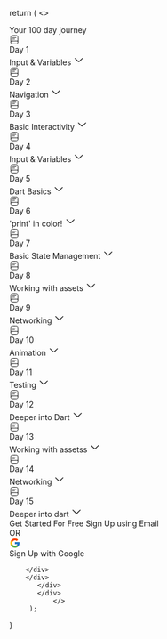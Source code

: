 
  return (
    <>
<div class="mt-5 grow flex flex-row justify-start items-start gap-[20px] p-[20px]">
  <div class= " grow-0 flex flex-col justify-start items-start gap-[20px] p-0">
   <span class="grow-0 font-[roboto] text-xl font-medium non-italic text-left text-[#00081a]">
    Your 100 day journey </span>
 <div class="self-stretch grow-0 flex flex-row justify-between items-center py-[16px] px-[24px] border-b border-solid border-[#eee] bg-[#fff]">
   
  <div class="grow-0 flex flex-row justify-start items-center gap-[20px] p-0">
<div class="w-[18px] h-[18px] mt-[3px] mr-5 mb-[3px] ml-0 object-contain"> 
<svg width="18" height="18" viewBox="0 0 18 18" fill="none" xmlns="http://www.w3.org/2000/svg">
<path d="M2.625 13.5V5.25C2.625 2.25 3.375 1.5 6.375 1.5H11.625C14.625 1.5 15.375 2.25 15.375 5.25V12.75C15.375 12.855 15.375 12.96 15.3675 13.065" stroke="#171717" stroke-linecap="round" stroke-linejoin="round"/>
<path d="M4.7625 11.25H15.375V13.875C15.375 15.3225 14.1975 16.5 12.75 16.5H5.25C3.8025 16.5 2.625 15.3225 2.625 13.875V13.3875C2.625 12.21 3.585 11.25 4.7625 11.25Z" stroke="#171717" stroke-linecap="round" stroke-linejoin="round"/>
<path d="M6 5.25H12" stroke="#171717" stroke-linecap="round" stroke-linejoin="round"/>
<path d="M6 7.875H9.75" stroke="#171717" stroke-linecap="round" stroke-linejoin="round"/>
</svg>
</div>
<div class="w-[70px] grow-0 font-[roboto] text-sm font-medium non-italic text-left text-[#5f5f5f]"> 
      Day 1</div>
  <span class="w-[200px] grow-0 font-[roboto] text-base font-medium non-italic text-left text-[#2d2d2d]">
  Input & Variables</span>
  <span class=" w-[20px] h-[20px] mt-[2px] mr-0 mb-[2px] ml-[134.5px] object-contain">
<svg width="20" height="20" viewBox="0 0 20 20" fill="none" xmlns="http://www.w3.org/2000/svg">
<path d="M16.6004 7.4585L11.1671 12.8918C10.5254 13.5335 9.47539 13.5335 8.83372 12.8918L3.40039 7.4585" stroke="#2D2D2D" stroke-width="1.5" stroke-miterlimit="10" stroke-linecap="round" stroke-linejoin="round"/>
</svg>
</span>
  </div>
 </div>
 <div class="self-stretch grow-0 flex flex-col justify-between items-center py-[16px] px-[24px] border-b border-solid border-[#eee] bg-[#fff]" >
  <div class="w-[600.5px] h-[24px] grow-0 flex flex-row justify-start items-center gap-[20px] p-0">
 <div class= "w-[18px] h-[18px] mt-[3px] mr-[20px] mb-[3px] ml-0 object-contain">
<svg width="18" height="18" viewBox="0 0 18 18" fill="none" xmlns="http://www.w3.org/2000/svg">
<path d="M2.625 13.5V5.25C2.625 2.25 3.375 1.5 6.375 1.5H11.625C14.625 1.5 15.375 2.25 15.375 5.25V12.75C15.375 12.855 15.375 12.96 15.3675 13.065" stroke="#171717" stroke-linecap="round" stroke-linejoin="round"/>
<path d="M4.7625 11.25H15.375V13.875C15.375 15.3225 14.1975 16.5 12.75 16.5H5.25C3.8025 16.5 2.625 15.3225 2.625 13.875V13.3875C2.625 12.21 3.585 11.25 4.7625 11.25Z" stroke="#171717" stroke-linecap="round" stroke-linejoin="round"/>
<path d="M6 5.25H12" stroke="#171717" stroke-linecap="round" stroke-linejoin="round"/>
<path d="M6 7.875H9.75" stroke="#171717" stroke-linecap="round" stroke-linejoin="round"/>
</svg></div>
  <div class="w-[70px] grow-0 font-[roboto] text-sm non-italic text-left text-[#5f5f5f]">
Day 2
  </div>
  <span class="w-[200px] grow-0 font-[roboto] text-base font-medium non-italic text-left text-[#2d2d2d]">
  Navigation
  </span>
 <span class=" w-[20px] h-[20px] mt-[2px] mr-0 mb-[2px] ml-[134.5px] object-contain">
<svg width="20" height="20" viewBox="0 0 20 20" fill="none" xmlns="http://www.w3.org/2000/svg">
<path d="M16.6004 7.4585L11.1671 12.8918C10.5254 13.5335 9.47539 13.5335 8.83372 12.8918L3.40039 7.4585" stroke="#2D2D2D" stroke-width="1.5" stroke-miterlimit="10" stroke-linecap="round" stroke-linejoin="round"/>
</svg>
</span>
  </div>
 </div>
 <div class="self-stretch grow-0 flex flex-row justify-between items-center py-[16px] px-[24px] border-b border-solid border-[#eee] bg-[#fff]"
>
  <div class="w-[600.5px] h-[24px] grow-0 flex flex-row justify-start items-center gap-[20px] p-0">
    <div class= "w-[18px] h-[18px] mt-[3px] mr-[20px] mb-[3px] ml-0 object-contain">
      <svg
        width="18"
        height="18"
        viewBox="0 0 18 18"
        fill="none"
        xmlns="http://www.w3.org/2000/svg"
      >
        <path
          d="M2.625 13.5V5.25C2.625 2.25 3.375 1.5 6.375 1.5H11.625C14.625 1.5 15.375 2.25 15.375 5.25V12.75C15.375 12.855 15.375 12.96 15.3675 13.065"
          stroke="#171717"
          stroke-linecap="round"
          stroke-linejoin="round"
        />
        <path
          d="M4.7625 11.25H15.375V13.875C15.375 15.3225 14.1975 16.5 12.75 16.5H5.25C3.8025 16.5 2.625 15.3225 2.625 13.875V13.3875C2.625 12.21 3.585 11.25 4.7625 11.25Z"
          stroke="#171717"
          stroke-linecap="round"
          stroke-linejoin="round"
        />
        <path
          d="M6 5.25H12"
          stroke="#171717"
          stroke-linecap="round"
          stroke-linejoin="round"
        />
        <path
          d="M6 7.875H9.75"
          stroke="#171717"
          stroke-linecap="round"
          stroke-linejoin="round"
        />
      </svg>
    </div>
    <div class="grow-0 font-[roboto] text-sm font-medium non-italic text-left text-[#5f5f5f] w-[70px]">
      Day 3
    </div>
    <span
     class="
        w-[200px] grow-0 font-[roboto] text-base font-medium non-italic text-left  text-[#2d2d2d]">
      Basic Interactivity
    </span>
    <span class=" w-[20px]h-[20px] my-[2px] mx-0 ml-[134.5px] object-contain">
      <svg
        width="20"
        height="20"
        viewBox="0 0 20 20"
        fill="none"
        xmlns="http://www.w3.org/2000/svg"
      >
        <path
          d="M16.6004 7.4585L11.1671 12.8918C10.5254 13.5335 9.47539 13.5335 8.83372 12.8918L3.40039 7.4585"
          stroke="#2D2D2D"
          stroke-width="1.5"
          stroke-miterlimit="10"
          stroke-linecap="round"
          stroke-linejoin="round"
        />
      </svg>
    </span>
  </div>
</div>

<div class=" self-stretch grow-0 flex flex-row justify-between items-center py-[16px] px-[24px] border-b border-solid border-[#eee] bg-[#fff]">
  <div class=" grow-0 flex flex-row justify-start items-center gap-[20px] p-0 ">
    <div class=" w-[18px] h-[18px] mt-[3px] mr-[20px] mb-[3px] ml-0 object-contain ">
      <svg
        width="18"
        height="18"
        viewBox="0 0 18 18"
        fill="none"
        xmlns="http://www.w3.org/2000/svg"
      >
        <path
          d="M2.625 13.5V5.25C2.625 2.25 3.375 1.5 6.375 1.5H11.625C14.625 1.5 15.375 2.25 15.375 5.25V12.75C15.375 12.855 15.375 12.96 15.3675 13.065"
          stroke="#171717"
          stroke-linecap="round"
          stroke-linejoin="round"
        />
        <path
          d="M4.7625 11.25H15.375V13.875C15.375 15.3225 14.1975 16.5 12.75 16.5H5.25C3.8025 16.5 2.625 15.3225 2.625 13.875V13.3875C2.625 12.21 3.585 11.25 4.7625 11.25Z"
          stroke="#171717"
          stroke-linecap="round"
          stroke-linejoin="round"
        />
        <path
          d="M6 5.25H12"
          stroke="#171717"
          stroke-linecap="round"
          stroke-linejoin="round"
        />
        <path
          d="M6 7.875H9.75"
          stroke="#171717"
          stroke-linecap="round"
          stroke-linejoin="round"
        />
      </svg>
    </div>
    <div class=" grow-0 font-[roboto] w-[70px] text-sm font-medium non-italic text-left text-[#5f5f5f] ">
      Day 4
    </div>
    <span class=" w-[200px] grow-0 font-[roboto] text-base font-medium non-italic text-left text-[#2d2d2d] ">
      Input & Variables
    </span>
    <span
      class="
        w-[20px]  h-[20px] mt-[2px] mr-0 mb-[2px] ml-[134.5px] object-contain "
    >
      <svg
        width="20"
        height="20"
        viewBox="0 0 20 20"
        fill="none"
        xmlns="http://www.w3.org/2000/svg"
      >
        <path
          d="M16.6004 7.4585L11.1671 12.8918C10.5254 13.5335 9.47539 13.5335 8.83372 12.8918L3.40039 7.4585"
          stroke="#2D2D2D"
          stroke-width="1.5"
          stroke-miterlimit="10"
          stroke-linecap="round"
          stroke-linejoin="round"
        />
      </svg>
    </span>
  </div>
</div>

<div
  class="
    self-stretch
    grow-0
    flex
    flex-row
    justify-between
    items-center
    py-[16px] px-[24px]
    border-b border-[#eee]
    bg-[#fff]
 "
>
  <div
    class="
      grow-0
      flex
      flex-row justify-start
      items-center
      gap-[20px]
     p-0
   "
  >
    <div class="  w-[18px] h-[18px] mt-[3px] mr-[20px] mb-[3px] ml-0 object-contain ">
      <svg
        width="18"
        height="18"
        viewBox="0 0 18 18"
        fill="none"
        xmlns="http://www.w3.org/2000/svg"
      >
        <path
          d="M2.625 13.5V5.25C2.625 2.25 3.375 1.5 6.375 1.5H11.625C14.625 1.5 15.375 2.25 15.375 5.25V12.75C15.375 12.855 15.375 12.96 15.3675 13.065"
          stroke="#171717"
          stroke-linecap="round"
          stroke-linejoin="round"
        />
        <path
          d="M4.7625 11.25H15.375V13.875C15.375 15.3225 14.1975 16.5 12.75 16.5H5.25C3.8025 16.5 2.625 15.3225 2.625 13.875V13.3875C2.625 12.21 3.585 11.25 4.7625 11.25Z"
          stroke="#171717"
          stroke-linecap="round"
          stroke-linejoin="round"
        />
        <path
          d="M6 5.25H12"
          stroke="#171717"
          stroke-linecap="round"
          stroke-linejoin="round"
        />
        <path
          d="M6 7.875H9.75"
          stroke="#171717"
          stroke-linecap="round"
          stroke-linejoin="round"
        />
      </svg>
    </div>
    <div
      class="
       grow-0 font-[roboto] w-[70px] text-sm font-medium non-italic text-left text-[#5f5f5f]"
    >
      Day 5
    </div>
    <span
      class="
        w-[200px]
        grow-0
        font-[roboto]
        text-base
        font-medium
        non-italic
        text-left
        text-[#2d2d2d]
     "
    >
      Dart Basics
    </span>
    <span
      class="
        w-[20px] h-[20px] mt-[2px] mr-0 mb-[2px] ml-[134.5px] object-contain "
    >
      <svg
        width="20"
        height="20"
        viewBox="0 0 20 20"
        fill="none"
        xmlns="http://www.w3.org/2000/svg"
      >
        <path
          d="M16.6004 7.4585L11.1671 12.8918C10.5254 13.5335 9.47539 13.5335 8.83372 12.8918L3.40039 7.4585"
          stroke="#2D2D2D"
          stroke-width="1.5"
          stroke-miterlimit="10"
          stroke-linecap="round"
          stroke-linejoin="round"
        />
      </svg>
    </span>
  </div>
</div>

<div class=" self-stretch grow-0 flex flex-row justify-between items-center py-[16px] px-[24px] border-b border-solid border-[#eee] bg-[#fff] ">
  <div class=" grow-0 flex flex-row justify-start items-center gap-[20px] p-0 ">
    <div class="w-[18px] h-[18px] mt-[3px] mr-[20px] mb-[3px] ml-0 object-contain ">
      <svg
        width="18"
        height="18"
        viewBox="0 0 18 18"
        fill="none"
        xmlns="http://www.w3.org/2000/svg"
      >
        <path
          d="M2.625 13.5V5.25C2.625 2.25 3.375 1.5 6.375 1.5H11.625C14.625 1.5 15.375 2.25 15.375 5.25V12.75C15.375 12.855 15.375 12.96 15.3675 13.065"
          stroke="#171717"
          stroke-linecap="round"
          stroke-linejoin="round"
        />
        <path
          d="M4.7625 11.25H15.375V13.875C15.375 15.3225 14.1975 16.5 12.75 16.5H5.25C3.8025 16.5 2.625 15.3225 2.625 13.875V13.3875C2.625 12.21 3.585 11.25 4.7625 11.25Z"
          stroke="#171717"
          stroke-linecap="round"
          stroke-linejoin="round"
        />
        <path
          d="M6 5.25H12"
          stroke="#171717"
          stroke-linecap="round"
          stroke-linejoin="round"
        />
        <path
          d="M6 7.875H9.75"
          stroke="#171717"
          stroke-linecap="round"
          stroke-linejoin="round"
        />
      </svg>
    </div>
    <div class=
      "grow-0 font-[roboto] w-[70px] text-sm font-medium non-italic text-left text-[#5f5f5f] ">
      Day 6
    </div>
    <span
      class="
        w-[200px]
        grow-0
        font-[roboto]
        text-base
        font-medium
        non-italic
        text-left
        text-[#2d2d2d]
     "
    >
      'print' in color!
    </span>
    <span
      class="
       w-[20px] h-[20px] mt-[2px] mr-0 mb-[2px] ml-[134.5px] object-contain "
    >
      <svg
        width="20"
        height="20"
        viewBox="0 0 20 20"
        fill="none"
        xmlns="http://www.w3.org/2000/svg"
      >
        <path
          d="M16.6004 7.4585L11.1671 12.8918C10.5254 13.5335 9.47539 13.5335 8.83372 12.8918L3.40039 7.4585"
          stroke="#2D2D2D"
          stroke-width="1.5"
          stroke-miterlimit="10"
          stroke-linecap="round"
          stroke-linejoin="round"
        />
      </svg>
    </span>
  </div>
</div>

<div
  class="
    self-stretch
    grow-0
    flex
    flex-row
    justify-between
    items-center
    py-[16px] px-[24px]
    border-b border-solid border-[#eee]
    bg-[#fff]
 "
>
  <div
    class="
      grow-0
      flex
      flex-row justify-start
      items-center
      gap-[20px]
     p-0
   "
  >
    <div class="  w-[18px] h-[18px] mt-[3px] mr-[20px] mb-[3px] ml-0 object-contain ">
      <svg
        width="18"
        height="18"
        viewBox="0 0 18 18"
        fill="none"
        xmlns="http://www.w3.org/2000/svg"
      >
        <path
          d="M2.625 13.5V5.25C2.625 2.25 3.375 1.5 6.375 1.5H11.625C14.625 1.5 15.375 2.25 15.375 5.25V12.75C15.375 12.855 15.375 12.96 15.3675 13.065"
          stroke="#171717"
          stroke-linecap="round"
          stroke-linejoin="round"
        />
        <path
          d="M4.7625 11.25H15.375V13.875C15.375 15.3225 14.1975 16.5 12.75 16.5H5.25C3.8025 16.5 2.625 15.3225 2.625 13.875V13.3875C2.625 12.21 3.585 11.25 4.7625 11.25Z"
          stroke="#171717"
          stroke-linecap="round"
          stroke-linejoin="round"
        />
        <path
          d="M6 5.25H12"
          stroke="#171717"
          stroke-linecap="round"
          stroke-linejoin="round"
        />
        <path
          d="M6 7.875H9.75"
          stroke="#171717"
          stroke-linecap="round"
          stroke-linejoin="round"
        />
      </svg>
    </div>
    <div
      class="
  grow-0 font-[roboto] w-[70px] text-sm font-medium non-italic text-left text-[#5f5f5f]"
    >
      Day 7
    </div>
    <span
      class="
        w-[200px]
       h-[24px]
        grow-0
        font-[roboto]
        text-base
        font-medium
        non-italic
        text-left
        text-[#2d2d2d]
     "
    >
      Basic State Management
    </span>
    <span
      class="
       w-[20px]  h-[20px] mt-[2px] mr-0 mb-[2px] ml-[134.5px] object-contain "
    >
      <svg
        width="20"
        height="20"
        viewBox="0 0 20 20"
        fill="none"
        xmlns="http://www.w3.org/2000/svg"
      >
        <path
          d="M16.6004 7.4585L11.1671 12.8918C10.5254 13.5335 9.47539 13.5335 8.83372 12.8918L3.40039 7.4585"
          stroke="#2D2D2D"
          stroke-width="1.5"
          stroke-miterlimit="10"
          stroke-linecap="round"
          stroke-linejoin="round"
        />
      </svg>
    </span>
  </div>
</div>

<div
  class="
    self-stretch
    grow-0
    flex
    flex-row
    justify-between
    items-center
    py-[16px] px-[24px]
    border-b border-solid  border-[#eee]
    bg-[#fff]
 "
>
  <div
    class="
      grow-0
      flex
      flex-row justify-start
      items-center
      gap-[20px]
     p-0
   "
  >
    <div class="  w-[18px] h-[18px] mt-[3px] mr-[20px] mb-[3px] ml-0 object-contain ">
      <svg
        width="18"
        height="18"
        viewBox="0 0 18 18"
        fill="none"
        xmlns="http://www.w3.org/2000/svg"
      >
        <path
          d="M2.625 13.5V5.25C2.625 2.25 3.375 1.5 6.375 1.5H11.625C14.625 1.5 15.375 2.25 15.375 5.25V12.75C15.375 12.855 15.375 12.96 15.3675 13.065"
          stroke="#171717"
          stroke-linecap="round"
          stroke-linejoin="round"
        />
        <path
          d="M4.7625 11.25H15.375V13.875C15.375 15.3225 14.1975 16.5 12.75 16.5H5.25C3.8025 16.5 2.625 15.3225 2.625 13.875V13.3875C2.625 12.21 3.585 11.25 4.7625 11.25Z"
          stroke="#171717"
          stroke-linecap="round"
          stroke-linejoin="round"
        />
        <path
          d="M6 5.25H12"
          stroke="#171717"
          stroke-linecap="round"
          stroke-linejoin="round"
        />
        <path
          d="M6 7.875H9.75"
          stroke="#171717"
          stroke-linecap="round"
          stroke-linejoin="round"
        />
      </svg>
    </div>
    <div
      class="
       grow-0 font-[roboto] w-[70px] text-sm font-medium non-italic text-left text-[#5f5f5f] "
    >
      Day 8
    </div>
    <span
      class="
        w-[200px]
        grow-0
        font-[roboto]
        text-base
        font-medium
        non-italic
        text-left
        text-[#2d2d2d]
     "
    >
      Working with assets
    </span>
    <span
      class="
       w-[20px] h-[20px] mt-[2px] mr-0 mb-[2px] ml-[134.5px] object-contain "
    >
      <svg
        width="20"
        height="20"
        viewBox="0 0 20 20"
        fill="none"
        xmlns="http://www.w3.org/2000/svg"
      >
        <path
          d="M16.6004 7.4585L11.1671 12.8918C10.5254 13.5335 9.47539 13.5335 8.83372 12.8918L3.40039 7.4585"
          stroke="#2D2D2D"
          stroke-width="1.5"
          stroke-miterlimit="10"
          stroke-linecap="round"
          stroke-linejoin="round"
        />
      </svg>
    </span>
  </div>
</div>

<div
  class="
    self-stretch
    grow-0
    flex
    flex-row
    justify-between
    items-center
    py-[16px] px-[24px]
    border-b border-solid border-[#eee]
    bg-[#fff]
 "
>
  <div
    class="
      grow-0
      flex
      flex-row justify-start
      items-center
      gap-[20px]
     p-0
   "
  >
    <div class="  w-[18px] h-[18px] mt-[3px] mr-[20px] mb-[3px] ml-0 object-contain ">
      <svg
        width="18"
        height="18"
        viewBox="0 0 18 18"
        fill="none"
        xmlns="http://www.w3.org/2000/svg"
      >
        <path
          d="M2.625 13.5V5.25C2.625 2.25 3.375 1.5 6.375 1.5H11.625C14.625 1.5 15.375 2.25 15.375 5.25V12.75C15.375 12.855 15.375 12.96 15.3675 13.065"
          stroke="#171717"
          stroke-linecap="round"
          stroke-linejoin="round"
        />
        <path
          d="M4.7625 11.25H15.375V13.875C15.375 15.3225 14.1975 16.5 12.75 16.5H5.25C3.8025 16.5 2.625 15.3225 2.625 13.875V13.3875C2.625 12.21 3.585 11.25 4.7625 11.25Z"
          stroke="#171717"
          stroke-linecap="round"
          stroke-linejoin="round"
        />
        <path
          d="M6 5.25H12"
          stroke="#171717"
          stroke-linecap="round"
          stroke-linejoin="round"
        />
        <path
          d="M6 7.875H9.75"
          stroke="#171717"
          stroke-linecap="round"
          stroke-linejoin="round"
        />
      </svg>
    </div>
    <div
      class="
        grow-0 font-[roboto] w-[70px] text-sm font-medium non-italic text-left text-[#5f5f5f]"
    >
      Day 9
    </div>
    <span
      class="
        w-[200px]
        grow-0
        font-[roboto]
        text-base
        font-medium
        non-italic
        text-left
        text-[#2d2d2d]
     "
    >
      Networking
    </span>
    <span
      class="
       w-[20px]  h-[20px] mt-[2px] mr-0 mb-[2px] ml-[134.5px] object-contain "
    >
      <svg
        width="20"
        height="20"
        viewBox="0 0 20 20"
        fill="none"
        xmlns="http://www.w3.org/2000/svg"
      >
        <path
          d="M16.6004 7.4585L11.1671 12.8918C10.5254 13.5335 9.47539 13.5335 8.83372 12.8918L3.40039 7.4585"
          stroke="#2D2D2D"
          stroke-width="1.5"
          stroke-miterlimit="10"
          stroke-linecap="round"
          stroke-linejoin="round"
        />
      </svg>
    </span>
  </div>
</div>

<div
  class="
    self-stretch
    grow-0
    flex
    flex-row
    justify-between
    items-center
    py-[16px] px-[24px]
    border-b border-solid border-[#eee]
    bg-[#fff]
 "
>
  <div
    class="
      grow-0
      flex
      flex-row justify-start
      items-center
      gap-[20px]
     p-0
   "
  >
    <div class="  w-[18px] h-[18px] mt-[3px] mr-[20px] mb-[3px] ml-0 object-contain ">
      <svg
        width="18"
        height="18"
        viewBox="0 0 18 18"
        fill="none"
        xmlns="http://www.w3.org/2000/svg"
      >
        <path
          d="M2.625 13.5V5.25C2.625 2.25 3.375 1.5 6.375 1.5H11.625C14.625 1.5 15.375 2.25 15.375 5.25V12.75C15.375 12.855 15.375 12.96 15.3675 13.065"
          stroke="#171717"
          stroke-linecap="round"
          stroke-linejoin="round"
        />
        <path
          d="M4.7625 11.25H15.375V13.875C15.375 15.3225 14.1975 16.5 12.75 16.5H5.25C3.8025 16.5 2.625 15.3225 2.625 13.875V13.3875C2.625 12.21 3.585 11.25 4.7625 11.25Z"
          stroke="#171717"
          stroke-linecap="round"
          stroke-linejoin="round"
        />
        <path
          d="M6 5.25H12"
          stroke="#171717"
          stroke-linecap="round"
          stroke-linejoin="round"
        />
        <path
          d="M6 7.875H9.75"
          stroke="#171717"
          stroke-linecap="round"
          stroke-linejoin="round"
        />
      </svg>
    </div>
    <div
      class="
       grow-0 font-[roboto] w-[70px] text-sm font-medium non-italic text-left text-[#5f5f5f]"
    >
      Day 10
    </div>
    <span
      class="
        w-[200px]
        grow-0
        font-[roboto]
        text-base
        font-medium
        non-italic
        text-left
        text-[#2d2d2d]
     "
    >
      Animation
    </span>
    <span
      class="
       w-[20px] h-[20px] mt-[2px] mr-0 mb-[2px] ml-[134.5px] object-contain "
    >
      <svg
        width="20"
        height="20"
        viewBox="0 0 20 20"
        fill="none"
        xmlns="http://www.w3.org/2000/svg"
      >
        <path
          d="M16.6004 7.4585L11.1671 12.8918C10.5254 13.5335 9.47539 13.5335 8.83372 12.8918L3.40039 7.4585"
          stroke="#2D2D2D"
          stroke-width="1.5"
          stroke-miterlimit="10"
          stroke-linecap="round"
          stroke-linejoin="round"
        />
      </svg>
    </span>
  </div>
</div>

<div
  class="
    self-stretch
    grow-0
    flex
    flex-row
    justify-between
    items-center
    py-[16px] px-[24px]
    border-b border-solid border-[#eee]
    bg-[#fff]
 "
>
  <div
    class="
      grow-0
      flex
      flex-row justify-start
      items-center
      gap-[20px]
     p-0
   "
  >
    <div class="  w-[18p] h-[18px] mt-[3px] mr-[20px] mb-[3px] ml-0 object-contain ">
      <svg
        width="18"
        height="18"
        viewBox="0 0 18 18"
        fill="none"
        xmlns="http://www.w3.org/2000/svg"
      >
        <path
          d="M2.625 13.5V5.25C2.625 2.25 3.375 1.5 6.375 1.5H11.625C14.625 1.5 15.375 2.25 15.375 5.25V12.75C15.375 12.855 15.375 12.96 15.3675 13.065"
          stroke="#171717"
          stroke-linecap="round"
          stroke-linejoin="round"
        />
        <path
          d="M4.7625 11.25H15.375V13.875C15.375 15.3225 14.1975 16.5 12.75 16.5H5.25C3.8025 16.5 2.625 15.3225 2.625 13.875V13.3875C2.625 12.21 3.585 11.25 4.7625 11.25Z"
          stroke="#171717"
          stroke-linecap="round"
          stroke-linejoin="round"
        />
        <path
          d="M6 5.25H12"
          stroke="#171717"
          stroke-linecap="round"
          stroke-linejoin="round"
        />
        <path
          d="M6 7.875H9.75"
          stroke="#171717"
          stroke-linecap="round"
          stroke-linejoin="round"
        />
      </svg>
    </div>
    <div
      class="
        grow-0 font-[roboto] w-[70px] text-sm font-medium non-italic text-left text-[#5f5f5f] "
    >
      Day 11
    </div>
    <span
      class="
        w-[200px]
        grow-0
        font-[roboto]
        text-base
        font-medium
        non-italic
        text-left
        text-[#2d2d2d]
     "
    >
      Testing
    </span>
    <span
      class="
       w-[20px]  h-[20px] mt-[2px] mr-0 mb-[2px] ml-[134.5px] object-contain "
    >
      <svg
        width="20"
        height="20"
        viewBox="0 0 20 20"
        fill="none"
        xmlns="http://www.w3.org/2000/svg"
      >
        <path
          d="M16.6004 7.4585L11.1671 12.8918C10.5254 13.5335 9.47539 13.5335 8.83372 12.8918L3.40039 7.4585"
          stroke="#2D2D2D"
          stroke-width="1.5"
          stroke-miterlimit="10"
          stroke-linecap="round"
          stroke-linejoin="round"
        />
      </svg>
    </span>
  </div>
</div>

<div
  class="
    self-stretch
    grow-0
    flex
    flex-row
    justify-between
    items-center
    py-[16px] px-[24px]
    border-b border-solid border-[#eee]
    bg-[#fff]
 "
>
  <div
    class="
      grow-0
      flex
      flex-row justify-start
      items-center
      gap-[20px]
     p-0
   "
  >
    <div class="  w-[18px] h-[18px] mt-[3px] mr-[20px] mb-[3px] ml-0 object-contain ">
      <svg
        width="18"
        height="18"
        viewBox="0 0 18 18"
        fill="none"
        xmlns="http://www.w3.org/2000/svg"
      >
        <path
          d="M2.625 13.5V5.25C2.625 2.25 3.375 1.5 6.375 1.5H11.625C14.625 1.5 15.375 2.25 15.375 5.25V12.75C15.375 12.855 15.375 12.96 15.3675 13.065"
          stroke="#171717"
          stroke-linecap="round"
          stroke-linejoin="round"
        />
        <path
          d="M4.7625 11.25H15.375V13.875C15.375 15.3225 14.1975 16.5 12.75 16.5H5.25C3.8025 16.5 2.625 15.3225 2.625 13.875V13.3875C2.625 12.21 3.585 11.25 4.7625 11.25Z"
          stroke="#171717"
          stroke-linecap="round"
          stroke-linejoin="round"
        />
        <path
          d="M6 5.25H12"
          stroke="#171717"
          stroke-linecap="round"
          stroke-linejoin="round"
        />
        <path
          d="M6 7.875H9.75"
          stroke="#171717"
          stroke-linecap="round"
          stroke-linejoin="round"
        />
      </svg>
    </div>
    <div
      class="
       grow-0 font-[roboto] w-[70px] text-sm font-medium non-italic text-left text-[#5f5f5f]"
    >
      Day 12
    </div>
    <span
      class="
        w-[200px]
        grow-0
        font-[roboto]
        text-base
        font-medium
        non-italic
        text-left
        text-[#2d2d2d]
     "
    >
      Deeper into Dart
    </span>
    <span
      class="
       w-[20px] h-[20px] mt-[2px] mr-0 mb-[2px] ml-[134.5px] object-contain "
    >
      <svg
        width="20"
        height="20"
        viewBox="0 0 20 20"
        fill="none"
        xmlns="http://www.w3.org/2000/svg"
      >
        <path
          d="M16.6004 7.4585L11.1671 12.8918C10.5254 13.5335 9.47539 13.5335 8.83372 12.8918L3.40039 7.4585"
          stroke="#2D2D2D"
          stroke-width="1.5"
          stroke-miterlimit="10"
          stroke-linecap="round"
          stroke-linejoin="round"
        />
      </svg>
    </span>
  </div>
</div>

<div
  class="
    self-stretch
    grow-0
    flex
    flex-row
    justify-between
    items-center
    py-[16px] px-[24px]
    border-b border-solid border-[#eee]
    bg-[#fff]
 "
>
  <div
    class="
      grow-0
      flex
      flex-row justify-start
      items-center
      gap-[20px]
     p-0
   "
  >
    <div class="  w-[18px] h-[18px] mt-[3px] mr-[20px] mb-[3px] ml-0 object-contain ">
      <svg
        width="18"
        height="18"
        viewBox="0 0 18 18"
        fill="none"
        xmlns="http://www.w3.org/2000/svg"
      >
        <path
          d="M2.625 13.5V5.25C2.625 2.25 3.375 1.5 6.375 1.5H11.625C14.625 1.5 15.375 2.25 15.375 5.25V12.75C15.375 12.855 15.375 12.96 15.3675 13.065"
          stroke="#171717"
          stroke-linecap="round"
          stroke-linejoin="round"
        />
        <path
          d="M4.7625 11.25H15.375V13.875C15.375 15.3225 14.1975 16.5 12.75 16.5H5.25C3.8025 16.5 2.625 15.3225 2.625 13.875V13.3875C2.625 12.21 3.585 11.25 4.7625 11.25Z"
          stroke="#171717"
          stroke-linecap="round"
          stroke-linejoin="round"
        />
        <path
          d="M6 5.25H12"
          stroke="#171717"
          stroke-linecap="round"
          stroke-linejoin="round"
        />
        <path
          d="M6 7.875H9.75"
          stroke="#171717"
          stroke-linecap="round"
          stroke-linejoin="round"
        />
      </svg>
    </div>
    <div
      class="
        grow-0 font-[roboto] w-[70px] text-sm font-medium non-italic text-left text-[#5f5f5f]"
    >
      Day 13
    </div>
    <span
      class="
        w-[200px]
        grow-0
        font-[roboto]
        text-base
        font-medium
        non-italic
        text-left
        text-[#2d2d2d]
     "
    >
      Working with assetss
    </span>
    <span
      class="
       w-[20px] h-[20px] mt-[2px] mr-0 mb-[2px] ml-[134.5px] object-contain "
    >
      <svg
        width="20"
        height="20"
        viewBox="0 0 20 20"
        fill="none"
        xmlns="http://www.w3.org/2000/svg"
      >
        <path
          d="M16.6004 7.4585L11.1671 12.8918C10.5254 13.5335 9.47539 13.5335 8.83372 12.8918L3.40039 7.4585"
          stroke="#2D2D2D"
          stroke-width="1.5"
          stroke-miterlimit="10"
          stroke-linecap="round"
          stroke-linejoin="round"
        />
      </svg>
    </span>
  </div>
</div>

<div
  class="
    self-stretch
    grow-0
    flex
    flex-row
    justify-between
    items-center
    py-[16px] px-[24px]
    border-b border-solid border-[#eee]
    bg-[#fff]
 "
>
  <div
    class="
      grow-0
      flex
      flex-row justify-start
      items-center
      gap-[20px]
     p-0
   "
  >
    <div class="  w-[18px] h-[18px] mt-[3px] mr-[20px] mb-[3px] ml-0 object-contain ">
      <svg
        width="18"
        height="18"
        viewBox="0 0 18 18"
        fill="none"
        xmlns="http://www.w3.org/2000/svg"
      >
        <path
          d="M2.625 13.5V5.25C2.625 2.25 3.375 1.5 6.375 1.5H11.625C14.625 1.5 15.375 2.25 15.375 5.25V12.75C15.375 12.855 15.375 12.96 15.3675 13.065"
          stroke="#171717"
          stroke-linecap="round"
          stroke-linejoin="round"
        />
        <path
          d="M4.7625 11.25H15.375V13.875C15.375 15.3225 14.1975 16.5 12.75 16.5H5.25C3.8025 16.5 2.625 15.3225 2.625 13.875V13.3875C2.625 12.21 3.585 11.25 4.7625 11.25Z"
          stroke="#171717"
          stroke-linecap="round"
          stroke-linejoin="round"
        />
        <path
          d="M6 5.25H12"
          stroke="#171717"
          stroke-linecap="round"
          stroke-linejoin="round"
        />
        <path
          d="M6 7.875H9.75"
          stroke="#171717"
          stroke-linecap="round"
          stroke-linejoin="round"
        />
      </svg>
    </div>
    <div
      class="
       grow-0 font-[roboto] w-[70px] text-sm font-medium non-italic text-left text-[#5f5f5f] "
    >
      Day 14
    </div>
    <span
      class="
        w-[200px]
        grow-0
        font-[roboto]
        text-base
        font-medium
        non-italic
        text-left
        text-[#2d2d2d]
     "
    >
      Networking
    </span>
    <span
      class="
       w-[20px] h-[20px] mt-[2px] mr-0 mb-[2px] ml-[134.5px] object-contain "
    >
      <svg
        width="20"
        height="20"
        viewBox="0 0 20 20"
        fill="none"
        xmlns="http://www.w3.org/2000/svg"
      >
        <path
          d="M16.6004 7.4585L11.1671 12.8918C10.5254 13.5335 9.47539 13.5335 8.83372 12.8918L3.40039 7.4585"
          stroke="#2D2D2D"
          stroke-width="1.5"
          stroke-miterlimit="10"
          stroke-linecap="round"
          stroke-linejoin="round"
        />
      </svg>
    </span>
  </div>
</div>

<div
  class="
    self-stretch
    grow-0
    flex
    flex-row
    justify-between
    items-center
    py-[16px] px-[24px]
    border-b border-solid border-[#eee]
    bg-[#fff]
 "
>
  <div
    class="
      grow-0
      flex
      flex-row justify-start
      items-center
      gap-[20px]
     p-0
   "
  >
    <div class="  w-[18px] h-[18px] mt-[3px] mr-[20px] mb-[3px] ml-0 object-contain ">
      <svg
        width="18"
        height="18"
        viewBox="0 0 18 18"
        fill="none"
        xmlns="http://www.w3.org/2000/svg"
      >
        <path
          d="M2.625 13.5V5.25C2.625 2.25 3.375 1.5 6.375 1.5H11.625C14.625 1.5 15.375 2.25 15.375 5.25V12.75C15.375 12.855 15.375 12.96 15.3675 13.065"
          stroke="#171717"
          stroke-linecap="round"
          stroke-linejoin="round"
        />
        <path
          d="M4.7625 11.25H15.375V13.875C15.375 15.3225 14.1975 16.5 12.75 16.5H5.25C3.8025 16.5 2.625 15.3225 2.625 13.875V13.3875C2.625 12.21 3.585 11.25 4.7625 11.25Z"
          stroke="#171717"
          stroke-linecap="round"
          stroke-linejoin="round"
        />
        <path
          d="M6 5.25H12"
          stroke="#171717"
          stroke-linecap="round"
          stroke-linejoin="round"
        />
        <path
          d="M6 7.875H9.75"
          stroke="#171717"
          stroke-linecap="round"
          stroke-linejoin="round"
        />
      </svg>
    </div>
    <div
      class="
        grow-0 font-[roboto] w-[70px] text-sm font-medium non-italic text-left text-[#5f5f5f]"
    >
      Day 15
    </div>
    <span
      class="
        w-[200px]
        grow-0
        font-[roboto]
        text-base
        font-medium
        non-italic
        text-left
        text-[#2d2d2d]
     "
    >
      Deeper into dart
    </span>
    <span
      class="
       w-[20px] h-[20px] mt-[2px] mr-0 mb-[2px] ml-[134.5px] object-contain "
    >
      <svg
        width="20"
        height="20"
        viewBox="0 0 20 20"
        fill="none"
        xmlns="http://www.w3.org/2000/svg"
      >
        <path
          d="M16.6004 7.4585L11.1671 12.8918C10.5254 13.5335 9.47539 13.5335 8.83372 12.8918L3.40039 7.4585"
          stroke="#2D2D2D"
          stroke-width="1.5"
          stroke-miterlimit="10"
          stroke-linecap="round"
          stroke-linejoin="round"
        />
      </svg>
    </span>
  </div>
</div>

 </div>
<div class=" 
grow-0 flex flex-col justify-start items-center gap-[24px] p-[24px] rounded-xl bg-[#171717]">
 <span class="self-stretch grow-0 text-xl font-medium non-italic text-left text-[#fff]"> 
                Get Started For Free
 </span>
<span class="grow text-sm font-medium non-italic text-center text-[#1774ff]"> 
                Sign Up using Email
  </span>

<div class=" h-[1px] grow bg-[#484848]">
 <div class=" grow-0 font-[roboto] text-xs font-medium non-italic text-left text-[#fff] ">
                    OR
</div>
<div class=" h-[1px] grow bg-[#484848]">
</div>
</div>
<div class="self-stretch grow-0 flex flex-row justify-start items-center gap-[22px] py-[10px] px-[16px] bg-[#fff] rounded-lg">
                <svg xmlns="http://www.w3.org/2000/svg" x="0px" y="0px" width="20" height="20" viewBox="0 0 48 48">
                    <path fill="#FFC107" d="M43.611,20.083H42V20H24v8h11.303c-1.649,4.657-6.08,8-11.303,8c-6.627,0-12-5.373-12-12c0-6.627,5.373-12,12-12c3.059,0,5.842,1.154,7.961,3.039l5.657-5.657C34.046,6.053,29.268,4,24,4C12.955,4,4,12.955,4,24c0,11.045,8.955,20,20,20c11.045,0,20-8.955,20-20C44,22.659,43.862,21.35,43.611,20.083z"></path>
                    <path fill="#FF3D00" d="M6.306,14.691l6.571,4.819C14.655,15.108,18.961,12,24,12c3.059,0,5.842,1.154,7.961,3.039l5.657-5.657C34.046,6.053,29.268,4,24,4C16.318,4,9.656,8.337,6.306,14.691z"></path>
                    <path fill="#4CAF50" d="M24,44c5.166,0,9.86-1.977,13.409-5.192l-6.19-5.238C29.211,35.091,26.715,36,24,36c-5.202,0-9.619-3.317-11.283-7.946l-6.522,5.025C9.505,39.556,16.227,44,24,44z"></path>
                    <path fill="#1976D2" d="M43.611,20.083H42V20H24v8h11.303c-0.792,2.237-2.231,4.166-4.087,5.571c0.001-0.001,0.002-0.001,0.003-0.002l6.19,5.238C36.971,39.205,44,34,44,24C44,22.659,43.862,21.35,43.611,20.083z"></path>
                </svg>
                       <div class=" grow-0 text-smcfont-medium non-italic text-left text-[#171717]">
                    Sign Up with Google

        </div>
        </div>
           </div>
           </div>
               </>
         );

}
